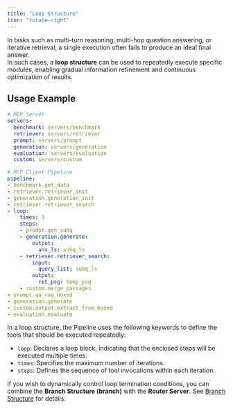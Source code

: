 ```yaml
---
title: "Loop Structure"
icon: "rotate-right"
---
```


In tasks such as multi-turn reasoning, multi-hop question answering, or iterative retrieval, a single execution often fails to produce an ideal final answer.  
In such cases, a **loop structure** can be used to repeatedly execute specific modules, enabling gradual information refinement and continuous optimization of results.

## Usage Example

```yaml examples/rag_loop.yaml icon="/images/yaml.svg" highlight="16-28"
# MCP Server
servers:
  benchmark: servers/benchmark
  retriever: servers/retriever
  prompt: servers/prompt
  generation: servers/generation
  evaluation: servers/evaluation
  custom: servers/custom

# MCP Client Pipeline
pipeline:
- benchmark.get_data
- retriever.retriever_init
- generation.generation_init
- retriever.retriever_search
- loop:
    times: 3
    steps:
    - prompt.gen_subq
    - generation.generate:
        output:
          ans_ls: subq_ls
    - retriever.retriever_search:
        input:
          query_list: subq_ls
        output:
          ret_psg: temp_psg
    - custom.merge_passages
- prompt.qa_rag_boxed
- generation.generate
- custom.output_extract_from_boxed
- evaluation.evaluate
```

In a loop structure, the Pipeline uses the following keywords to define the tools that should be executed repeatedly:

- `loop`: Declares a loop block, indicating that the enclosed steps will be executed multiple times.  
- `times`: Specifies the maximum number of iterations.  
- `steps`: Defines the sequence of tool invocations within each iteration.

<Note>If you wish to dynamically control loop termination conditions, you can combine the **Branch Structure (branch)** with the **Router Server**. See [Branch Structure](/pages/en/rag_client/branch) for details.</Note>